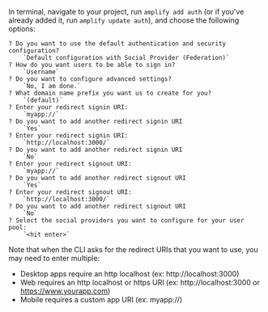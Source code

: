 In terminal, navigate to your project, run `amplify add auth` (or if you've already added it, run `amplify update auth`), and choose the following options:

```terminal
? Do you want to use the default authentication and security configuration? 
    `Default configuration with Social Provider (Federation)`
? How do you want users to be able to sign in? 
    `Username`
? Do you want to configure advanced settings? 
    `No, I am done.`
? What domain name prefix you want us to create for you? 
    `(default)`
? Enter your redirect signin URI: 
    `myapp://`
? Do you want to add another redirect signin URI 
    `Yes`
? Enter your redirect signin URI: 
    `http://localhost:3000/`
? Do you want to add another redirect signin URI 
    `No`
? Enter your redirect signout URI: 
    `myapp://`
? Do you want to add another redirect signout URI 
    `Yes`
? Enter your redirect signout URI: 
    `http://localhost:3000/`
? Do you want to add another redirect signout URI 
    `No`
? Select the social providers you want to configure for your user pool: 
    `<hit enter>`
```

Note that when the CLI asks for the redirect URIs that you want to use, you may need to enter multiple:

* Desktop apps require an http localhost (ex: http://localhost:3000)
* Web requires an http localhost or https URI (ex: http://localhost:3000 or https://www.yourapp.com)
* Mobile requires a custom app URI (ex: myapp://)
